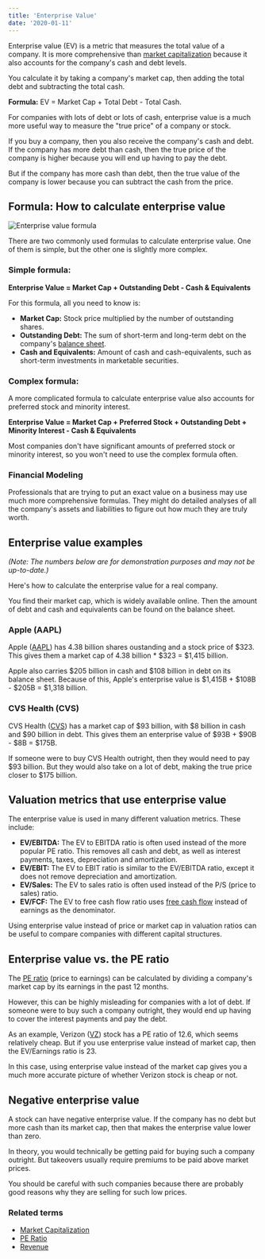 ```yaml
---
title: 'Enterprise Value'
date: '2020-01-11'
---
```


Enterprise value (EV) is a metric that measures the total value of a company. It is more comprehensive than [market capitalization](/term/market-capitalization/) because it also accounts for the company's cash and debt levels.

You calculate it by taking a company's market cap, then adding the total debt and subtracting the total cash.

**Formula:** EV = Market Cap + Total Debt - Total Cash.

For companies with lots of debt or lots of cash, enterprise value is a much more useful way to measure the "true price" of a company or stock.

If you buy a company, then you also receive the company's cash and debt. If the company has more debt than cash, then the true price of the company is higher because you will end up having to pay the debt.

But if the company has more cash than debt, then the true value of the company is lower because you can subtract the cash from the price.

## Formula: How to calculate enterprise value

![Enterprise value formula](https://stockanalysis.com/wp-content/uploads/2019/12/enterprise-value-formula.png)

There are two commonly used formulas to calculate enterprise value. One of them is simple, but the other one is slightly more complex.

### Simple formula:

**Enterprise Value = Market Cap + Outstanding Debt - Cash & Equivalents**

For this formula, all you need to know is:

-  **Market Cap:** Stock price multiplied by the number of outstanding shares.
-  **Outstanding Debt:** The sum of short-term and long-term debt on the company's [balance sheet](/term/balance-sheet/).
-  **Cash and Equivalents:** Amount of cash and cash-equivalents, such as short-term investments in marketable securities.

### Complex formula:

A more complicated formula to calculate enterprise value also accounts for preferred stock and minority interest.

**Enterprise Value = Market Cap + Preferred Stock + Outstanding Debt + Minority Interest - Cash & Equivalents**

Most companies don't have significant amounts of preferred stock or minority interest, so you won't need to use the complex formula often.

### Financial Modeling

Professionals that are trying to put an exact value on a business may use much more comprehensive formulas. They might do detailed analyses of all the company's assets and liabilities to figure out how much they are truly worth.

## Enterprise value examples

_(Note: The numbers below are for demonstration purposes and may not be up-to-date.)_

Here's how to calculate the enterprise value for a real company.

You find their market cap, which is widely available online. Then the amount of debt and cash and equivalents can be found on the balance sheet.

### Apple (AAPL)

Apple ([AAPL](/stocks/aapl/)) has 4.38 billion shares oustanding and a stock price of $323. This gives them a market cap of 4.38 billion \* $323 = $1,415 billion.

Apple also carries $205 billion in cash and $108 billion in debt on its balance sheet. Because of this, Apple's enterprise value is $1,415B + $108B - $205B = $1,318 billion.

### CVS Health (CVS)

CVS Health ([CVS](/stocks/cvs/)) has a market cap of $93 billion, with $8 billion in cash and $90 billion in debt. This gives them an enterprise value of $93B + $90B - $8B = $175B.

If someone were to buy CVS Health outright, then they would need to pay $93 billion. But they would also take on a lot of debt, making the true price closer to $175 billion.

## Valuation metrics that use enterprise value

The enterprise value is used in many different valuation metrics. These include:

-  **EV/EBITDA:** The EV to EBITDA ratio is often used instead of the more popular PE ratio. This removes all cash and debt, as well as interest payments, taxes, depreciation and amortization.
-  **EV/EBIT:** The EV to EBIT ratio is similar to the EV/EBITDA ratio, except it does not remove depreciation and amortization.
-  **EV/Sales:** The EV to sales ratio is often used instead of the P/S (price to sales) ratio.
-  **EV/FCF:** The EV to free cash flow ratio uses [free cash flow](/term/free-cash-flow/) instead of earnings as the denominator.

Using enterprise value instead of price or market cap in valuation ratios can be useful to compare companies with different capital structures.

## Enterprise value vs. the PE ratio

The [PE ratio](/term/pe-ratio/) (price to earnings) can be calculated by dividing a company's market cap by its earnings in the past 12 months.

However, this can be highly misleading for companies with a lot of debt. If someone were to buy such a company outright, they would end up having to cover the interest payments and pay the debt.

As an example, Verizon ([VZ](/stocks/vz/)) stock has a PE ratio of 12.6, which seems relatively cheap. But if you use enterprise value instead of market cap, then the EV/Earnings ratio is 23.

In this case, using enterprise value instead of the market cap gives you a much more accurate picture of whether Verizon stock is cheap or not.

## Negative enterprise value

A stock can have negative enterprise value. If the company has no debt but more cash than its market cap, then that makes the enterprise value lower than zero.

In theory, you would technically be getting paid for buying such a company outright. But takeovers usually require premiums to be paid above market prices.

You should be careful with such companies because there are probably good reasons why they are selling for such low prices.

### Related terms

-  [Market Capitalization](/term/market-capitalization/)
-  [PE Ratio](/term/pe-ratio/)
-  [Revenue](/term/revenue/)
